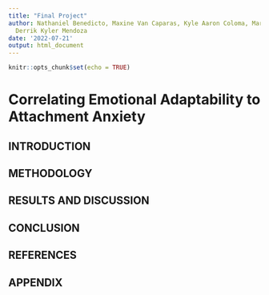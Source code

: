 ```yaml
---
title: "Final Project"
author: Nathaniel Benedicto, Maxine Van Caparas, Kyle Aaron Coloma, Marco Luis Coros,
  Derrik Kyler Mendoza
date: '2022-07-21'
output: html_document
---
```


```r
knitr::opts_chunk$set(echo = TRUE)
```
# Correlating Emotional Adaptability to Attachment Anxiety

## INTRODUCTION

## METHODOLOGY

## RESULTS AND DISCUSSION

## CONCLUSION

## REFERENCES

## APPENDIX

